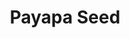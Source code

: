 ---
title: "Payapa Seed"
meta_title: "Payapa Seed craft"
description: "Craft de Payapa Seed"
rank: "b"
draft: false
name: "Payapa Seed"
recipe_img: "https://wiki.pokexgames.com/images/e/e4/Payapa_Seed.png"
level: 70
craft_time: 1800
result: 1
value_npc: 1
ingredients:
  - name: "Major Seed Bag"
    quantity: 1
    item_img: "https://wiki.pokexgames.com/images/d/d4/Major_Seed_Bag.png"
    value_npc: 1
  - name: "Strange Wing"
    quantity: 6
    item_img: "https://wiki.pokexgames.com/images/9/9b/Strange_Wing.png"
    value_npc: 1
  - name: "Condensed Grass"
    quantity: 20
    item_img: "https://wiki.pokexgames.com/images/c/ce/Condensed_Grass.png"
    value_npc: 1
---